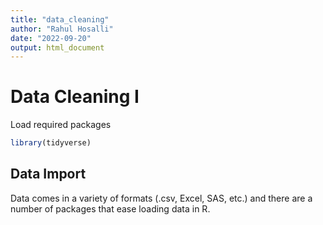 ```yaml
---
title: "data_cleaning"
author: "Rahul Hosalli"
date: "2022-09-20"
output: html_document
---
```


# Data Cleaning I

Load required packages

```r
library(tidyverse)
```

## Data Import

Data comes in a variety of formats (.csv, Excel, SAS, etc.) and there are a number of packages that ease loading data in R.
